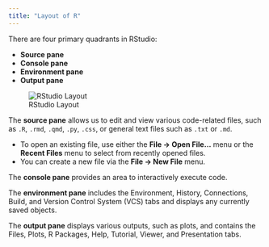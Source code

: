 ```yaml
---
title: "Layout of R"
---
```


There are four primary quadrants in RStudio:

- **Source pane**
- **Console pane**
- **Environment pane**
- **Output pane**

![RStudio Layout](pictures/layout.png)

The **source pane** allows us to edit and view various code-related files, such as `.R`, `.rmd`, `.qmd`, `.py`, `.css`, or general text files such as `.txt` or `.md`.

- To open an existing file, use either the **File → Open File...** menu or the **Recent Files** menu to select from recently opened files.
- You can create a new file via the **File → New File** menu.

The **console pane** provides an area to interactively execute code.

The **environment pane** includes the Environment, History, Connections, Build, and Version Control System (VCS) tabs and displays any currently saved objects.

The **output pane** displays various outputs, such as plots, and contains the Files, Plots, R Packages, Help, Tutorial, Viewer, and Presentation tabs.